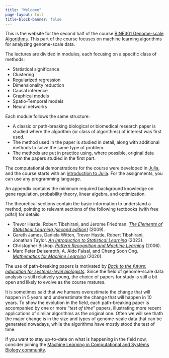 ```yaml
---
title: "Welcome"
page-layout: full
title-block-banner: false
---
```

This is the website for the second half of the course [BINF301 Genome-scale Algorithms][1]. This part of the course focuses on machine learning algorithms for analyzing genome-scale data.



The lectures are divided in modules, each focusing on a specific class of methods:

- Statistical significance
- Clustering
- Regularized regression
- Dimensionality reduction
- Causal inference
- Graphical models
- Spatio-Temporal models
- Neural networks

Each module follows the same structure:

- A classic or path-breaking biological or biomedical research paper is studied where the algorithm (or class of algorithms) of interest was first used.
- The method used in the paper is studied in detail, along with additional methods to solve the same type of problem. 
- The methods are put in practice using, where possible, original data from the papers studied in the first part. 

The computational demonstrations for the course were developed in [Julia][2], and the course starts with an [introduction to Julia](julia-intro.qmd). For the assignments, you can use any programming language.

An appendix contains the minimum required background knowledge on gene regulation, probability theory, linear algebra, and optimization.

The theoretical sections contain the basic information to understand a method, pointing to relevant sections of the following textbooks (with free pdfs!) for details:

- Trevor Hastie, Robert Tibshirani, and Jerome Friedman. [*The Elements of Statistical Learning (second edition)*](https://hastie.su.domains/ElemStatLearn/) (2009).
- Gareth James, Daniela Witten, Trevor Hastie, Robert Tibshirani, Jonathan Taylor. [*An Introduction to Statistical Learning*](https://www.statlearning.com/) (2023).
- Christopher Bishop. [*Pattern Recognition and Machine Learning*](https://www.microsoft.com/en-us/research/publication/pattern-recognition-machine-learning/) (2006).
- Marc Peter Deisenroth, A. Aldo Faisal, and Cheng Soon Ong. [*Mathematics for Machine Learning*](https://mml-book.github.io/) (2020).

The use of path-breaking papers is motivated by [*Back to the future: education for systems-level biologists*](https://pubmed.ncbi.nlm.nih.gov/16990789/). Since the field of genome-scale data analysis is still relatively young, the choice of papers for study is still a bit open and likely to evolve as the course matures.

It is sometimes said that we humans overestimate the change that will happen in 5 years and underestimate the change that will happen in 10 years. To show the evolution in the field, each path-breaking paper is accompanied by one or more *"test of time"* papers, illustrating more recent applications of similar algorithms as the original one. Often we will see thath the major change is in the size and types of genome-scale data that can be generated nowadays, while the algorithms have mostly stood the test of time.

If you want to stay up-to-date on what is happening in the field now, consider joining the [Machine Learning in Computational and Systems Biology community](http://cosi.iscb.org/wiki/MLCSB:Home).

[1]: https://www4.uib.no/en/courses/BINF301
[2]: https://julialang.org/